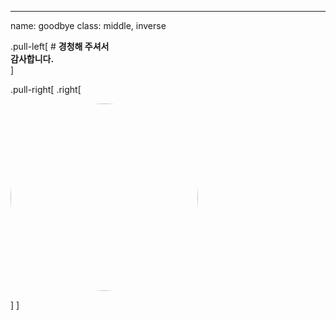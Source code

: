 
---
name: goodbye
class: middle, inverse

.pull-left[
# **경청해 주셔서 <br>감사합니다.**
<br/>
]

.pull-right[
.right[

<img style="border-radius: 100%;" src="fig/korea_R_logo.png" width="300px"/>

]
]
